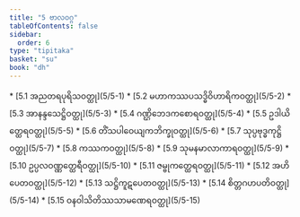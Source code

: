 ```yaml
---
title: "5 ဗာလဝဂ္ဂ"
tableOfContents: false
sidebar:
  order: 6
type: "tipitaka"
basket: "su"
book: "dh"
---
```



<DynamicBreadcrumb />



<TableOfContents book="dh" section="5">
* [5.1 အညတရပုရိသဝတ္ထု](5/5-1)
* [5.2 မဟာကဿပသဒ္ဓိဝိဟာရိကဝတ္ထု](5/5-2)
* [5.3 အာနန္ဒသေဋ္ဌိဝတ္ထု](5/5-3)
* [5.4 ဂဏ္ဌိဘေဒကစောရဝတ္ထု](5/5-4)
* [5.5 ဥဒါယိတ္ထေရဝတ္ထု](5/5-5)
* [5.6 တိံသပါဝေယျကဘိက္ခုဝတ္ထု](5/5-6)
* [5.7 သုပ္ပဗုဒ္ဓကုဋ္ဌိဝတ္ထု](5/5-7)
* [5.8 ကဿကဝတ္ထု](5/5-8)
* [5.9 သုမနမာလာကာရဝတ္ထု](5/5-9)
* [5.10 ဥပ္ပလဝဏ္ဏတ္ထေရီဝတ္ထု](5/5-10)
* [5.11 ဇမ္ဗုကတ္ထေရဝတ္ထု](5/5-11)
* [5.12 အဟိပေတဝတ္ထု](5/5-12)
* [5.13 သဋ္ဌိကူဋပေတဝတ္ထု](5/5-13)
* [5.14 စိတ္တဂဟပတိဝတ္ထု](5/5-14)
* [5.15 ဝနဝါသိတိဿသာမဏေရဝတ္ထု](5/5-15)
</TableOfContents>